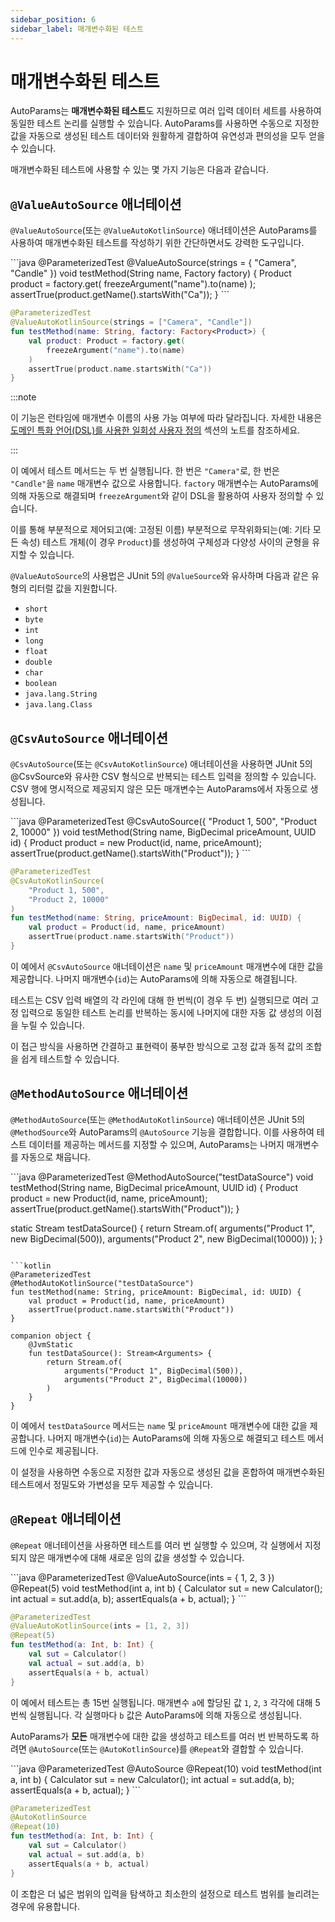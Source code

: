 ```yaml
---
sidebar_position: 6
sidebar_label: 매개변수화된 테스트
---
```



# 매개변수화된 테스트

AutoParams는 **매개변수화된 테스트**도 지원하므로 여러 입력 데이터 세트를 사용하여 동일한 테스트 논리를 실행할 수 있습니다. AutoParams를 사용하면 수동으로 지정한 값을 자동으로 생성된 테스트 데이터와 원활하게 결합하여 유연성과 편의성을 모두 얻을 수 있습니다.

매개변수화된 테스트에 사용할 수 있는 몇 가지 기능은 다음과 같습니다.

## `@ValueAutoSource` 애너테이션

`@ValueAutoSource`(또는 `@ValueAutoKotlinSource`) 애너테이션은 AutoParams를 사용하여 매개변수화된 테스트를 작성하기 위한 간단하면서도 강력한 도구입니다.

<JavaKotlinCodeBlock>
```java
@ParameterizedTest
@ValueAutoSource(strings = { "Camera", "Candle" })
void testMethod(String name, Factory<Product> factory) {
    Product product = factory.get(
        freezeArgument("name").to(name)
    );
    assertTrue(product.getName().startsWith("Ca"));
}
```

```kotlin
@ParameterizedTest
@ValueAutoKotlinSource(strings = ["Camera", "Candle"])
fun testMethod(name: String, factory: Factory<Product>) {
    val product: Product = factory.get(
        freezeArgument("name").to(name)
    )
    assertTrue(product.name.startsWith("Ca"))
}
```
</JavaKotlinCodeBlock>

:::note

이 기능은 런타임에 매개변수 이름의 사용 가능 여부에 따라 달라집니다. 자세한 내용은 [도메인 특화 언어(DSL)를 사용한 일회성 사용자 정의](./customization#customization-dsl) 섹션의 노트를 참조하세요.

:::

이 예에서 테스트 메서드는 두 번 실행됩니다. 한 번은 `"Camera"`로, 한 번은 `"Candle"`을 `name` 매개변수 값으로 사용합니다. `factory` 매개변수는 AutoParams에 의해 자동으로 해결되며 `freezeArgument`와 같이 DSL을 활용하여 사용자 정의할 수 있습니다.

이를 통해 부분적으로 제어되고(예: 고정된 이름) 부분적으로 무작위화되는(예: 기타 모든 속성) 테스트 개체(이 경우 `Product`)를 생성하여 구체성과 다양성 사이의 균형을 유지할 수 있습니다.

`@ValueAutoSource`의 사용법은 JUnit 5의 `@ValueSource`와 유사하며 다음과 같은 유형의 리터럴 값을 지원합니다.

- `short`
- `byte`
- `int`
- `long`
- `float`
- `double`
- `char`
- `boolean`
- `java.lang.String`
- `java.lang.Class`

## `@CsvAutoSource` 애너테이션

`@CsvAutoSource`(또는 `@CsvAutoKotlinSource`) 애너테이션을 사용하면 JUnit 5의 @CsvSource와 유사한 CSV 형식으로 반복되는 테스트 입력을 정의할 수 있습니다. CSV 행에 명시적으로 제공되지 않은 모든 매개변수는 AutoParams에서 자동으로 생성됩니다.

<JavaKotlinCodeBlock>
```java
@ParameterizedTest
@CsvAutoSource({
    "Product 1, 500",
    "Product 2, 10000"
})
void testMethod(String name, BigDecimal priceAmount, UUID id) {
    Product product = new Product(id, name, priceAmount);
    assertTrue(product.getName().startsWith("Product"));
}
```

```kotlin
@ParameterizedTest
@CsvAutoKotlinSource(
    "Product 1, 500",
    "Product 2, 10000"
)
fun testMethod(name: String, priceAmount: BigDecimal, id: UUID) {
    val product = Product(id, name, priceAmount)
    assertTrue(product.name.startsWith("Product"))
}
```
</JavaKotlinCodeBlock>

이 예에서 `@CsvAutoSource` 애너테이션은 `name` 및 `priceAmount` 매개변수에 대한 값을 제공합니다. 나머지 매개변수(`id`)는 AutoParams에 의해 자동으로 해결됩니다.

테스트는 CSV 입력 배열의 각 라인에 대해 한 번씩(이 경우 두 번) 실행되므로 여러 고정 입력으로 동일한 테스트 논리를 반복하는 동시에 나머지에 대한 자동 값 생성의 이점을 누릴 수 있습니다.

이 접근 방식을 사용하면 간결하고 표현력이 풍부한 방식으로 고정 값과 동적 값의 조합을 쉽게 테스트할 수 있습니다.

## `@MethodAutoSource` 애너테이션

`@MethodAutoSource`(또는 `@MethodAutoKotlinSource`) 애너테이션은 JUnit 5의 `@MethodSource`와 AutoParams의 `@AutoSource` 기능을 결합합니다. 이를 사용하여 테스트 데이터를 제공하는 메서드를 지정할 수 있으며, AutoParams는 나머지 매개변수를 자동으로 채웁니다.

<JavaKotlinCodeBlock>
```java
@ParameterizedTest
@MethodAutoSource("testDataSource")
void testMethod(String name, BigDecimal priceAmount, UUID id) {
    Product product = new Product(id, name, priceAmount);
    assertTrue(product.getName().startsWith("Product"));
}

static Stream<Arguments> testDataSource() {
    return Stream.of(
        arguments("Product 1", new BigDecimal(500)),
        arguments("Product 2", new BigDecimal(10000))
    );
}
```

```kotlin
@ParameterizedTest
@MethodAutoKotlinSource("testDataSource")
fun testMethod(name: String, priceAmount: BigDecimal, id: UUID) {
    val product = Product(id, name, priceAmount)
    assertTrue(product.name.startsWith("Product"))
}

companion object {
    @JvmStatic
    fun testDataSource(): Stream<Arguments> {
        return Stream.of(
            arguments("Product 1", BigDecimal(500)),
            arguments("Product 2", BigDecimal(10000))
        )
    }
}
```
</JavaKotlinCodeBlock>

이 예에서 `testDataSource` 메서드는 `name` 및 `priceAmount` 매개변수에 대한 값을 제공합니다. 나머지 매개변수(`id`)는 AutoParams에 의해 자동으로 해결되고 테스트 메서드에 인수로 제공됩니다.

이 설정을 사용하면 수동으로 지정한 값과 자동으로 생성된 값을 혼합하여 매개변수화된 테스트에서 정밀도와 가변성을 모두 제공할 수 있습니다.

## `@Repeat` 애너테이션

`@Repeat` 애너테이션을 사용하면 테스트를 여러 번 실행할 수 있으며, 각 실행에서 지정되지 않은 매개변수에 대해 새로운 임의 값을 생성할 수 있습니다.

<JavaKotlinCodeBlock>
```java
@ParameterizedTest
@ValueAutoSource(ints = { 1, 2, 3 })
@Repeat(5)
void testMethod(int a, int b) {
    Calculator sut = new Calculator();
    int actual = sut.add(a, b);
    assertEquals(a + b, actual);
}
```

```kotlin
@ParameterizedTest
@ValueAutoKotlinSource(ints = [1, 2, 3])
@Repeat(5)
fun testMethod(a: Int, b: Int) {
    val sut = Calculator()
    val actual = sut.add(a, b)
    assertEquals(a + b, actual)
}
```
</JavaKotlinCodeBlock>

이 예에서 테스트는 총 15번 실행됩니다. 매개변수 `a`에 할당된 값 `1`, `2`, `3` 각각에 대해 5번씩 실행됩니다. 각 실행마다 `b` 값은 AutoParams에 의해 자동으로 생성됩니다.

AutoParams가 **모든** 매개변수에 대한 값을 생성하고 테스트를 여러 번 반복하도록 하려면 `@AutoSource`(또는 `@AutoKotlinSource`)를 `@Repeat`와 결합할 수 있습니다.

<JavaKotlinCodeBlock>
```java
@ParameterizedTest
@AutoSource
@Repeat(10)
void testMethod(int a, int b) {
    Calculator sut = new Calculator();
    int actual = sut.add(a, b);
    assertEquals(a + b, actual);
}
```

```kotlin
@ParameterizedTest
@AutoKotlinSource
@Repeat(10)
fun testMethod(a: Int, b: Int) {
    val sut = Calculator()
    val actual = sut.add(a, b)
    assertEquals(a + b, actual)
}
```
</JavaKotlinCodeBlock>

이 조합은 더 넓은 범위의 입력을 탐색하고 최소한의 설정으로 테스트 범위를 늘리려는 경우에 유용합니다.
